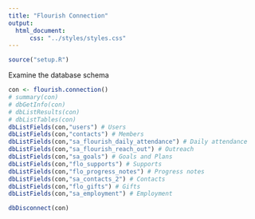 ```yaml
---
title: "Flourish Connection"
output:
  html_document:
      css: "../styles/styles.css"
---
```


```r
source("setup.R")
```
Examine the database schema
```r
con <- flourish.connection()
# summary(con)
# dbGetInfo(con)
# dbListResults(con)
# dbListTables(con)
dbListFields(con,"users") # Users
dbListFields(con,"contacts") # Members
dbListFields(con,"sa_flourish_daily_attendance") # Daily attendance
dbListFields(con,"sa_flourish_reach_out") # Outreach
dbListFields(con,"sa_goals") # Goals and Plans
dbListFields(con,"flo_supports") # Supports
dbListFields(con,"flo_progress_notes") # Progress notes
dbListFields(con,"sa_contacts_2") # Contacts
dbListFields(con,"flo_gifts") # Gifts
dbListFields(con,"sa_employment") # Employment

dbDisconnect(con)
```